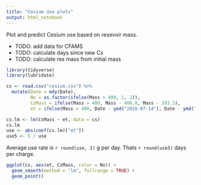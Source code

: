 ```yaml
---
title: "Cesium Use plots"
output: html_notebook
---
```


Plot and predict Cesium use based on resevoir mass.

* TODO: add data for CFAMS
* TODO: calculate days since new Cs
* TODO: calculate res mass from initial mass

```r
library(tidyverse)
library(lubridate)

cs <- read.csv("cesium.csv") %>%
  mutate(Date = mdy(Date),
         No = as.factor(ifelse(Mass > 400, 1, 2)),
         CsMass = ifelse(Mass > 400, Mass - 406.8, Mass - 393.3),
         et = ifelse(Mass > 400, Date - ymd("2016-07-14"), Date - ymd("2017-03-10")))
```

```r
cs.lm <- lm(CsMass ~ et, data = cs)
cs.lm
use <- abs(coef(cs.lm)["et"])
use5 <- 5 / use 
```

Average use rate is `r round(use, 2)` g per day. Thats `r round(use5)` days per charge.
```r
ggplot(cs, aes(et, CsMass, color = No)) +
  geom_smooth(method = "lm", fullrange = TRUE) +
  geom_point()  
```